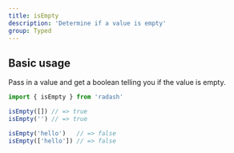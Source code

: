 ```yaml
---
title: isEmpty
description: 'Determine if a value is empty'
group: Typed
---
```


## Basic usage

Pass in a value and get a boolean telling you if the value is empty.

```ts
import { isEmpty } from 'radash'

isEmpty([]) // => true
isEmpty('') // => true

isEmpty('hello')   // => false
isEmpty(['hello']) // => false
```
